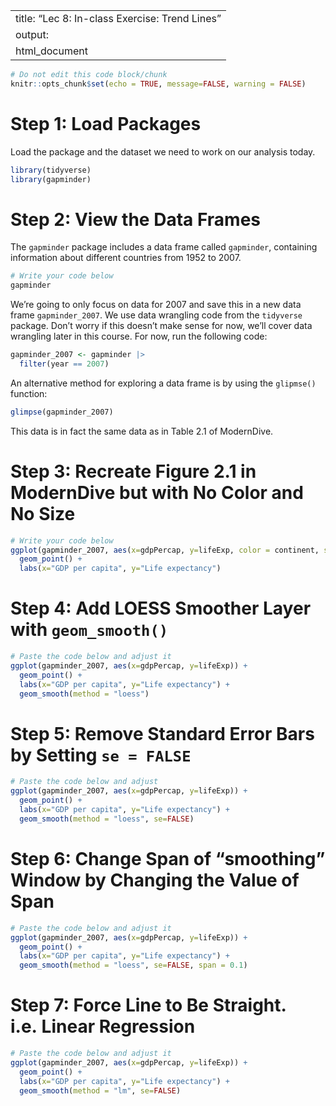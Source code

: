 
---
title: "Lec 8: In-class Exercise: Trend Lines"
output:
  html_document
---

```r
# Do not edit this code block/chunk
knitr::opts_chunk$set(echo = TRUE, message=FALSE, warning = FALSE)
```

# Step 1: Load Packages

Load the package and the dataset we need to work on our analysis today.

```r
library(tidyverse)
library(gapminder)
```

# Step 2: View the Data Frames

The `gapminder` package includes a data frame called `gapminder`, containing information about different countries from 1952 to 2007. 

```r
# Write your code below
gapminder

```

We're going to only focus on data for 2007 and save this in a new data frame `gapminder_2007`. We use data wrangling code from the `tidyverse` package. Don't worry if this doesn't make sense for now, we'll cover data wrangling later in this course. For now, run the following code:

```r
gapminder_2007 <- gapminder |> 
  filter(year == 2007)
```

An alternative method for exploring a data frame is by using the `glipmse()` function:

```r
glimpse(gapminder_2007)
```

This data is in fact the same data as in Table 2.1 of ModernDive.

# Step 3: Recreate Figure 2.1 in ModernDive but with No Color and No Size

```r
# Write your code below
ggplot(gapminder_2007, aes(x=gdpPercap, y=lifeExp, color = continent, size = pop)) +
  geom_point() +
  labs(x="GDP per capita", y="Life expectancy")
```

# Step 4: Add LOESS Smoother Layer with `geom_smooth()`

```r
# Paste the code below and adjust it
ggplot(gapminder_2007, aes(x=gdpPercap, y=lifeExp)) +
  geom_point() +
  labs(x="GDP per capita", y="Life expectancy") +
  geom_smooth(method = "loess")

``` 

# Step 5: Remove Standard Error Bars by Setting `se = FALSE`

```r
# Paste the code below and adjust 
ggplot(gapminder_2007, aes(x=gdpPercap, y=lifeExp)) +
  geom_point() +
  labs(x="GDP per capita", y="Life expectancy") +
  geom_smooth(method = "loess", se=FALSE)

``` 

# Step 6: Change Span of "smoothing" Window by Changing the Value of Span

```r
# Paste the code below and adjust it
ggplot(gapminder_2007, aes(x=gdpPercap, y=lifeExp)) +
  geom_point() +
  labs(x="GDP per capita", y="Life expectancy") +
  geom_smooth(method = "loess", se=FALSE, span = 0.1)

``` 

# Step 7: Force Line to Be Straight. i.e. Linear Regression

```r
# Paste the code below and adjust it
ggplot(gapminder_2007, aes(x=gdpPercap, y=lifeExp)) +
  geom_point() +
  labs(x="GDP per capita", y="Life expectancy") +
  geom_smooth(method = "lm", se=FALSE)

``` 
